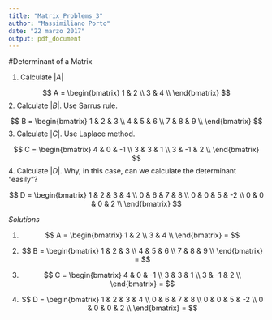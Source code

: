 ---
title: "Matrix_Problems_3"
author: "Massimiliano Porto"
date: "22 marzo 2017"
output: pdf_document
---

#Determinant of a Matrix

1. Calculate $|A|$

$$
A =
\begin{bmatrix}
 1 & 2 \\
 3 & 4 \\
\end{bmatrix}
$$
2. Calculate $|B|$. Use Sarrus rule.

$$
B = 
\begin{bmatrix}
 1 & 2 & 3 \\
 4 & 5 & 6 \\
 7 & 8 & 9 \\
\end{bmatrix}
$$
3. Calculate $|C|$. Use Laplace method.

$$
C =
\begin{bmatrix}
 4 & 0 & -1 \\
 3 & 3 & 1 \\
 3 & -1 & 2 \\
\end{bmatrix}
$$
4. Calculate $|D|$. Why, in this case, can we calculate the determinant "easily"?

$$
D = 
\begin{bmatrix}
 1 & 2 & 3 & 4 \\
 0 & 6 & 7 & 8 \\
 0 & 0 & 5 & -2 \\
 0 & 0 & 0 & 2 \\
\end{bmatrix}
$$


*Solutions*

1.
$$
A =
\begin{bmatrix}
 1 & 2 \\
 3 & 4 \\
\end{bmatrix}
=
$$

2.
$$
B = 
\begin{bmatrix}
 1 & 2 & 3 \\
 4 & 5 & 6 \\
 7 & 8 & 9 \\
\end{bmatrix}
=
$$

3.
$$
C =
\begin{bmatrix}
 4 & 0 & -1 \\
 3 & 3 & 1 \\
 3 & -1 & 2 \\
\end{bmatrix}
=
$$

4.
$$
D = 
\begin{bmatrix}
 1 & 2 & 3 & 4 \\
 0 & 6 & 7 & 8 \\
 0 & 0 & 5 & -2 \\
 0 & 0 & 0 & 2 \\
\end{bmatrix}
=
$$